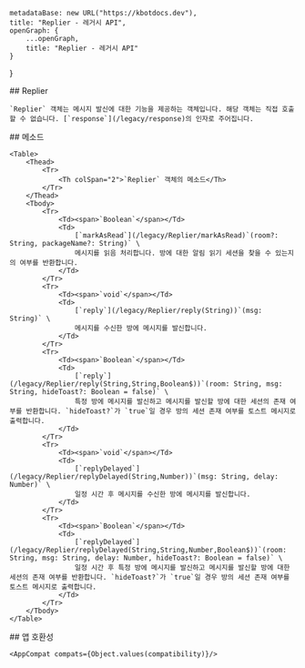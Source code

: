 
    metadataBase: new URL("https://kbotdocs.dev"),
    title: "Replier - 레거시 API",
    openGraph: {
        ...openGraph,
        title: "Replier - 레거시 API"
    }
}

<Section>
    ## Replier

    `Replier` 객체는 메시지 발신에 대한 기능을 제공하는 객체입니다. 해당 객체는 직접 호출할 수 없습니다. [`response`](/legacy/response)의 인자로 주어집니다.
</Section>
<Section>
    ## 메소드

    <Table>
        <Thead>
            <Tr>
                <Th colSpan="2">`Replier` 객체의 메소드</Th>
            </Tr>
        </Thead>
        <Tbody>
            <Tr>
                <Td><span>`Boolean`</span></Td>
                <Td>
                    [`markAsRead`](/legacy/Replier/markAsRead)`(room?: String, packageName?: String)` \
                    메시지를 읽음 처리합니다. 방에 대한 알림 읽기 세션을 찾을 수 있는지의 여부를 반환합니다.
                </Td>
            </Tr>
            <Tr>
                <Td><span>`void`</span></Td>
                <Td>
                    [`reply`](/legacy/Replier/reply(String))`(msg: String)` \
                    메시지를 수신한 방에 메시지를 발신합니다.
                </Td>
            </Tr>
            <Tr>
                <Td><span>`Boolean`</span></Td>
                <Td>
                    [`reply`](/legacy/Replier/reply(String,String,Boolean$))`(room: String, msg: String, hideToast?: Boolean = false)` \
                    특정 방에 메시지를 발신하고 메시지를 발신할 방에 대한 세션의 존재 여부를 반환합니다. `hideToast?`가 `true`일 경우 방의 세션 존재 여부를 토스트 메시지로 출력합니다.
                </Td>
            </Tr>
            <Tr>
                <Td><span>`void`</span></Td>
                <Td>
                    [`replyDelayed`](/legacy/Replier/replyDelayed(String,Number))`(msg: String, delay: Number)` \
                    일정 시간 후 메시지를 수신한 방에 메시지를 발신합니다.
                </Td>
            </Tr>
            <Tr>
                <Td><span>`Boolean`</span></Td>
                <Td>
                    [`replyDelayed`](/legacy/Replier/replyDelayed(String,String,Number,Boolean$))`(room: String, msg: String, delay: Number, hideToast?: Boolean = false)` \
                    일정 시간 후 특정 방에 메시지를 발신하고 메시지를 발신할 방에 대한 세션의 존재 여부를 반환합니다. `hideToast?`가 `true`일 경우 방의 세션 존재 여부를 토스트 메시지로 출력합니다.
                </Td>
            </Tr>
        </Tbody>
    </Table>
</Section>
<Section>
    ## 앱 호환성

    <AppCompat compats={Object.values(compatibility)}/>
</Section>